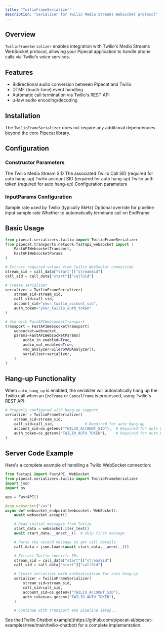 ```yaml
---
title: "TwilioFrameSerializer"
description: "Serializer for Twilio Media Streams WebSocket protocol"
---
```


## Overview

`TwilioFrameSerializer` enables integration with Twilio's Media Streams WebSocket protocol, allowing your Pipecat application to handle phone calls via Twilio's voice services.

## Features

- Bidirectional audio conversion between Pipecat and Twilio
- DTMF (touch-tone) event handling
- Automatic call termination via Twilio's REST API
- μ-law audio encoding/decoding

## Installation

The `TwilioFrameSerializer` does not require any additional dependencies beyond the core Pipecat library.

## Configuration

### Constructor Parameters

<ParamField path="stream_sid" type="str" required>
  The Twilio Media Stream SID
</ParamField>

<ParamField path="call_sid" type="Optional[str]" default="None">
  The associated Twilio Call SID (required for auto hang-up)
</ParamField>

<ParamField path="account_sid" type="Optional[str]" default="None">
  Twilio account SID (required for auto hang-up)
</ParamField>

<ParamField path="auth_token" type="Optional[str]" default="None">
  Twilio auth token (required for auto hang-up)
</ParamField>

<ParamField path="params" type="InputParams" default="InputParams()">
  Configuration parameters
</ParamField>

### InputParams Configuration

<ParamField path="twilio_sample_rate" type="int" default="8000">
  Sample rate used by Twilio (typically 8kHz)
</ParamField>

<ParamField path="sample_rate" type="int | None" default="None">
  Optional override for pipeline input sample rate
</ParamField>

<ParamField path="auto_hang_up" type="bool" default="True">
  Whether to automatically terminate call on EndFrame
</ParamField>

## Basic Usage

```python
from pipecat.serializers.twilio import TwilioFrameSerializer
from pipecat.transports.network.fastapi_websocket import (
    FastAPIWebsocketTransport,
    FastAPIWebsocketParams
)

# Extract required values from Twilio WebSocket connection
stream_sid = call_data["start"]["streamSid"]
call_sid = call_data["start"]["callSid"]

# Create serializer
serializer = TwilioFrameSerializer(
    stream_sid=stream_sid,
    call_sid=call_sid,
    account_sid="your_twilio_account_sid",
    auth_token="your_twilio_auth_token"
)

# Use with FastAPIWebsocketTransport
transport = FastAPIWebsocketTransport(
    websocket=websocket,
    params=FastAPIWebsocketParams(
        audio_in_enabled=True,
        audio_out_enabled=True,
        vad_analyzer=SileroVADAnalyzer(),
        serializer=serializer,
    )
)
```

## Hang-up Functionality

When `auto_hang_up` is enabled, the serializer will automatically hang up the Twilio call when an `EndFrame` or `CancelFrame` is processed, using Twilio's REST API:

```python
# Properly configured with hang-up support
serializer = TwilioFrameSerializer(
    stream_sid=stream_sid,
    call_sid=call_sid,              # Required for auto hang-up
    account_sid=os.getenv("TWILIO_ACCOUNT_SID"),  # Required for auto hang-up
    auth_token=os.getenv("TWILIO_AUTH_TOKEN"),    # Required for auto hang-up
)
```

## Server Code Example

Here's a complete example of handling a Twilio WebSocket connection:

```python
from fastapi import FastAPI, WebSocket
from pipecat.serializers.twilio import TwilioFrameSerializer
import json
import os

app = FastAPI()

@app.websocket("/ws")
async def websocket_endpoint(websocket: WebSocket):
    await websocket.accept()

    # Read initial messages from Twilio
    start_data = websocket.iter_text()
    await start_data.__anext__()  # Skip first message

    # Parse the second message to get call details
    call_data = json.loads(await start_data.__anext__())

    # Extract Twilio-specific IDs
    stream_sid = call_data["start"]["streamSid"]
    call_sid = call_data["start"]["callSid"]

    # Create serializer with authentication for auto hang-up
    serializer = TwilioFrameSerializer(
        stream_sid=stream_sid,
        call_sid=call_sid,
        account_sid=os.getenv("TWILIO_ACCOUNT_SID"),
        auth_token=os.getenv("TWILIO_AUTH_TOKEN"),
    )

    # Continue with transport and pipeline setup...
```

<Note>
  See the [Twilio Chatbot
  example](https://github.com/pipecat-ai/pipecat-examples/tree/main/twilio-chatbot)
  for a complete implementation.
</Note>
